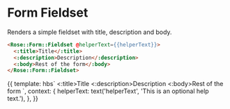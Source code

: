 
<Meta title="Rose|Form/Fieldset" component="Form/Fieldset" />

# Form Fieldset

Renders a simple fieldset with title, description and body.

```html
<Rose::Form::Fieldset @helperText={{helperText}}>
  <:title>Title</:title>
  <:description>Description</:description>
  <:body>Rest of the form</:body>
</Rose::Form::Fieldset>
```

<Preview>
  <Story name="Basic Fieldset">
    {{
      template: hbs`
            <Rose::Form::Fieldset @helperText={{helperText}}>
                <:title>Title</:title>
                <:description>Description</:description>
                <:body>Rest of the form</:body>
            </Rose::Form::Fieldset>`,
      context: {
        helperText: text('helperText', 'This is an optional help text.'),
      },
    }}
  </Story>
</Preview>
